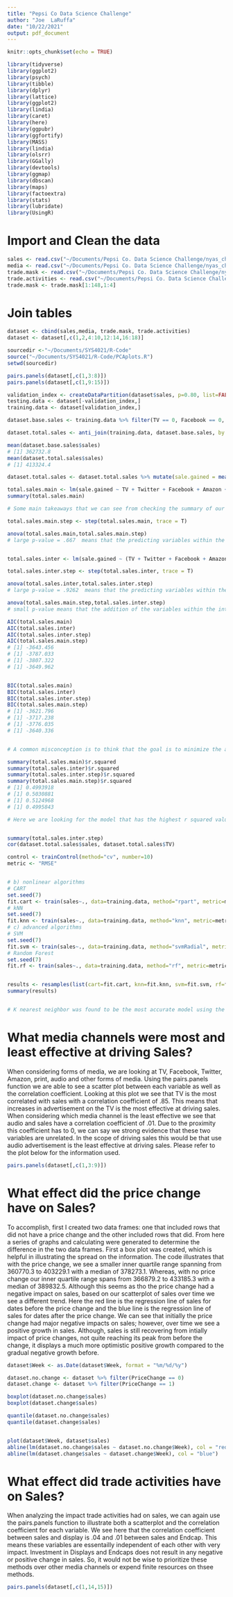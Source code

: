 ```yaml
---
title: "Pepsi Co Data Science Challenge"
author: "Joe  LaRuffa"
date: "10/22/2021"
output: pdf_document
---
```


```r
knitr::opts_chunk$set(echo = TRUE)
```



```r
library(tidyverse)
library(ggplot2)
library(psych)
library(tibble)
library(dplyr)
library(lattice)
library(ggplot2)
library(lindia)
library(caret)
library(here)
library(ggpubr)
library(ggfortify)
library(MASS)
library(lindia)
library(olsrr)
library(GGally)
library(devtools) 
library(ggmap)
library(dbscan)
library(maps)
library(factoextra)
library(stats)
library(lubridate)
library(UsingR)
```

# Import and Clean the data

```r
sales <- read.csv("~/Documents/Pepsi Co. Data Science Challenge/nyas_challenge_2021_sales.csv")
media <- read.csv("~/Documents/Pepsi Co. Data Science Challenge/nyas_challenge_2021_media.csv")
trade.mask <- read.csv("~/Documents/Pepsi Co. Data Science Challenge/nyas_challenge_2021_trade_mask(1).csv")
trade.activities <- read.csv("~/Documents/Pepsi Co. Data Science Challenge/nyas_challenge_2021_trade_activities.csv")
trade.mask <- trade.mask[1:148,1:4]

```

# Join tables 

```r
dataset <- cbind(sales,media, trade.mask, trade.activities)
dataset <- dataset[,c(1,2,4:10,12:14,16:18)]
```

```r
sourcedir <-"~/Documents/SYS4021/R-Code"
source("~/Documents/SYS4021/R-Code/PCAplots.R")
setwd(sourcedir)

pairs.panels(dataset[,c(1,3:8)])
pairs.panels(dataset[,c(1,9:15)])

validation_index <- createDataPartition(dataset$sales, p=0.80, list=FALSE)
testing.data <- dataset[-validation_index,]
training.data <- dataset[validation_index,]

dataset.base.sales <- training.data %>% filter(TV == 0, Facebook == 0, Twitter == 0, Amazon == 0, Digital_AO == 0)

dataset.total.sales <- anti_join(training.data, dataset.base.sales, by = NULL)

mean(dataset.base.sales$sales)
# [1] 362732.8
mean(dataset.total.sales$sales)
# [1] 413324.4

dataset.total.sales <- dataset.total.sales %>% mutate(sale.gained = mean(sales) - mean(dataset.base.sales$sales))

total.sales.main <- lm(sale.gained ~ TV + Twitter + Facebook + Amazon + Audio + Print + Digital_AO, data = dataset.total.sales)
summary(total.sales.main)

# Some main takeaways that we can see from checking the summary of our main effects models is that all variables other than the intercept and Digital_AO are statistically insignificant. This is determined by looking at the calculated p-values for each variable.

total.sales.main.step <- step(total.sales.main, trace = T)

anova(total.sales.main,total.sales.main.step)
# large p-value = .667  means that the predicting variables within the larger model are statistically insignificant when predicting sales. Therefore, here we choose the smaller model, which is the step model. 


total.sales.inter <- lm(sale.gained ~ (TV + Twitter + Facebook + Amazon + Audio + Print + Digital_AO)^2, data = dataset.total.sales)

total.sales.inter.step <- step(total.sales.inter, trace = T)

anova(total.sales.inter,total.sales.inter.step)
# large p-value = .9262  means that the predicting variables within the larger model are statistically insignificant when predicting sales. Therefore, here we choose the smaller model, which is the step model.

anova(total.sales.main.step,total.sales.inter.step)
# small p-value means that the addition of the variables within the interaction step model are statistically significant when predicting sales. Therefore, we select the larger model: total.sales.inter.step

AIC(total.sales.main)
AIC(total.sales.inter)
AIC(total.sales.inter.step)
AIC(total.sales.main.step)
# [1] -3643.456
# [1] -3787.033
# [1] -3807.322
# [1] -3649.962


BIC(total.sales.main)
BIC(total.sales.inter)
BIC(total.sales.inter.step)
BIC(total.sales.main.step)
# [1] -3621.796
# [1] -3717.238
# [1] -3776.035
# [1] -3640.336


# A common misconception is to think that the goal is to minimize the absolute value of AIC & BIC, but the arbitraty constant can (depending on data and model) produce negative values. Negative AIC & BIC indicates less information loss than a positive AIC & BIC and therefore a better model. Therfore, we want to select the interaction step model which aligns with our findings from the partial f test.

summary(total.sales.main)$r.squared
summary(total.sales.inter)$r.squared
summary(total.sales.inter.step)$r.squared
summary(total.sales.main.step)$r.squared
# [1] 0.4993918
# [1] 0.5030881
# [1] 0.5124968
# [1] 0.4995843

# Here we are looking for the model that has the highest r squared value, which gives a metric for how well the regression line fits to the data. This continues to build on our evidence using partial f test and AIC/ BIC metrics.


summary(total.sales.inter.step)
cor(dataset.total.sales$sales, dataset.total.sales$TV)

control <- trainControl(method="cv", number=10)
metric <- "RMSE"


# b) nonlinear algorithms
# CART
set.seed(7)
fit.cart <- train(sales~., data=training.data, method="rpart", metric=metric, trControl=control)
# kNN
set.seed(7)
fit.knn <- train(sales~., data=training.data, method="knn", metric=metric, trControl=control)
# c) advanced algorithms
# SVM
set.seed(7)
fit.svm <- train(sales~., data=training.data, method="svmRadial", metric=metric, trControl=control)
# Random Forest
set.seed(7)
fit.rf <- train(sales~., data=training.data, method="rf", metric=metric, trControl=control)


results <- resamples(list(cart=fit.cart, knn=fit.knn, svm=fit.svm, rf=fit.rf))
summary(results)


# K nearest neighbor was found to be the most accurate model using the RMSE metric. This model can be used to predict future sales prices based on the predictors provided. 

```







# What media channels were most and least effective at driving Sales?
When considering forms of media, we are looking at TV, Facebook, Twitter, Amazon, print, audio and other forms of media. Using the pairs.panels function we are able to see a scatter plot between each variable as well as the correlation coefficient. Looking at this plot we see that TV is the most correlated with sales with a correlation coefficient of .85. This means that increases in advertisement on the TV is the most effective at driving sales. When considering which media channel is the least effective we see that audio and sales have a correlation coefficient of .01. Due to the proximity this coefficient has to 0, we can say we strong evidence that these two variables are unrelated. In the scope of driving sales this would be that use audio advertisement is the least effective at driving sales. Please refer to the plot below for the information used. 
```r
pairs.panels(dataset[,c(1,3:9)])
```

# What effect did the price change have on Sales?
To accomplish, first I created two data frames: one that included rows that did not have a price change and the other included rows that did. From here a series of graphs and calculating were generated to determine the difference in the two data frames. First a box plot was created, which is helpful in illustrating the spread on the information. The code illustrates that with the price change, we see a smaller inner quartile range spanning from 360770.3 to 403229.1 with a median of 378273.1. Whereas, with no price change our inner quartile range spans from 366879.2 to 433185.3 with a median of 389832.5. Although this seems as tho the price change had a negative impact on sales, based on our scatterplot of sales over time we see a different trend. Here the red line is the regression line of sales for dates before the price change and the blue line is the regression line of sales for dates after the price change. We can see that initially the price change had major negative impacts on sales; however, over time we see a positive growth in sales. Although, sales is still recovering from intially impact of price changes, not quite reaching its peak from before the change, it displays a much more optimistic positive growth compared to the gradual negative growth before. 
```r
dataset$Week <- as.Date(dataset$Week, format = "%m/%d/%y")

dataset.no.change <- dataset %>% filter(PriceChange == 0)
dataset.change <- dataset %>% filter(PriceChange == 1)

boxplot(dataset.no.change$sales)
boxplot(dataset.change$sales)

quantile(dataset.no.change$sales)
quantile(dataset.change$sales)


plot(dataset$Week, dataset$sales)
abline(lm(dataset.no.change$sales ~ dataset.no.change$Week), col = "red")
abline(lm(dataset.change$sales ~ dataset.change$Week), col = "blue")


```


# What effect did trade activities have on Sales?

When analyzing the impact trade activities had on sales, we can again use the pairs.panels function to illustrate both a scatterplot and the correlation coefficient for each variable. We see here that the correlation coefficient between sales and display is .04 and .01 between sales and Endcap. This means these variables are essentailly independent of each other with very impact. Investment in Displays and Endcaps does not result in any negative or positive change in sales. So, it would not be wise to prioritize these methods over other media channels or expend finite resources on thsee methods.
```r
pairs.panels(dataset[,c(1,14,15)])

```


